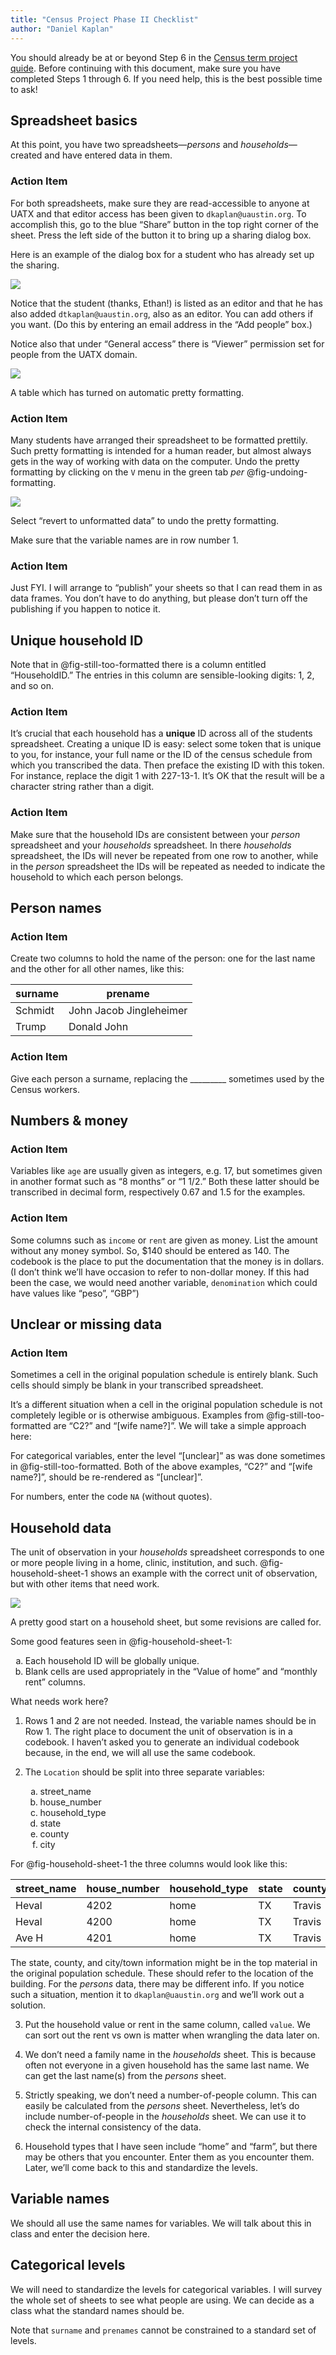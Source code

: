 ```yaml
---
title: "Census Project Phase II Checklist"
author: "Daniel Kaplan"
---
```



You should already be at or beyond Step 6 in the [Census term project quide](intro.qmd). Before continuing with this document, make sure you have completed Steps 1 through 6. If you need help, this is the best possible time to ask!

## Spreadsheet basics

At this point, you have two spreadsheets---*persons* and *households*---created and have entered data in them.

### Action Item {#sec-action-item-1}

For both spreadsheets, make sure they are read-accessible to anyone at UATX and that editor access has been given to `dkaplan@uaustin.org`. To accomplish this, go to the blue "Share" button in the top right corner of the sheet. Press the left side of the button it to bring up a sharing dialog box. 
     
Here is an example of the dialog box for a student who has already set up the sharing.
        
![](www/sharing-dialog.png)
    
Notice that the student (thanks, Ethan!) is listed as an editor and that he has also added `dtkaplan@uaustin.org`, also as an editor. You can add others if you want. (Do this by entering an email address in the "Add people" box.)
    
Notice also that under "General access" there is "Viewer" permission set for people from the UATX domain.

::: {#fig-still-too-formatted}
![](www/formatted-as-table.png)

A table which has turned on automatic pretty formatting.
:::

### Action Item {#sec-action-item-2}
Many students have arranged their spreadsheet to be formatted prettily. Such pretty formatting is intended for a human reader, but almost always gets in the way of working with data on the computer. Undo the pretty formatting by clicking on the `V` menu in the green tab *per* @fig-undoing-formatting.
    
::: {#fig-undoing-formatting}
![](www/unformatting-from-tabular.png)

Select "revert to unformatted data" to undo the pretty formatting.
:::

Make sure that the variable names are in row number 1.

### Action Item {#sec-action-item-3} 

Just FYI. I will arrange to "publish" your sheets so that I can read them in as data frames. You don't have to do anything, but please don't turn off the publishing if you happen to notice it.

## Unique household ID

Note that in @fig-still-too-formatted there is a column entitled "HouseholdID." The entries in this column are sensible-looking digits: 1, 2, and so on. 

### Action Item {#sec-action-item-4} 

It's crucial that each household has a **unique** ID across all of the students spreadsheet. Creating a unique ID is easy: select some token that is unique to you, for instance, your full name or the ID of the census schedule from which you transcribed the data. Then preface the existing ID with this token. For instance, replace the digit 1 with 227-13-1. It's OK that the result will be a character string rather than a digit.

### Action Item {#sec-action-item-5} 

Make sure that the household IDs are consistent between your *person* spreadsheet and your *households* spreadsheet. In there *households* spreadsheet, the IDs will never be repeated from one row to another, while in the *person* spreadsheet the IDs will be repeated as needed to indicate the household to which each person belongs.

## Person names

### Action Item {#sec-action-item-6} 

Create two columns to hold the name of the person: one for the last name and the other for all other names, like this:

surname | prename
---------|---------
Schmidt  | John Jacob Jingleheimer
Trump    | Donald John


### Action Item {#sec-action-item-7}

Give each person a surname, replacing the _________ sometimes used by the Census workers.

## Numbers & money

### Action Item {#sec-action-item-8}

Variables like `age` are usually given as integers, e.g. 17, but sometimes given in another format such as "8 months" or "1 1/2." Both these latter should be transcribed in decimal form, respectively 0.67 and 1.5 for the examples.

### Action Item {#sec-action-item-9}

Some columns such as `income` or `rent` are given as money. List the amount without any money symbol. So, $140 should be entered as 140. The codebook is the place to put the documentation that the money is in dollars. (I don't think we'll have occasion to refer to non-dollar money. If this had been the case, we would need another variable, `denomination` which could have values like "peso", "GBP")

## Unclear or missing data


### Action Item {#sec-action-item-10}

Sometimes a cell in the original population schedule is entirely blank. Such cells should simply be blank in your transcribed spreadsheet.

It's a different situation when a cell in the original population schedule is not completely legible or is otherwise ambiguous. Examples from @fig-still-too-formatted are "C2?" and "[wife name?]". We will take a simple approach here:

For categorical variables, enter the level "[unclear]" as was done sometimes in 
@fig-still-too-formatted. Both of the above examples, "C2?" and "[wife name?]", should be re-rendered as "[unclear]".

For numbers, enter the code `NA` (without quotes).

## Household data

The unit of observation in your *households* spreadsheet corresponds to one or more people living in a home, clinic, institution, and such. @fig-household-sheet-1 shows an example with the correct unit of observation, but with other items that need work. 

::: {#fig-household-sheet-1}
![](www/household-sheet-1.png)

A pretty good start on a household sheet, but some revisions are called for.
:::

Some good features seen in @fig-household-sheet-1:

a. Each household ID will be globally unique.
b. Blank cells are used appropriately in the "Value of home" and "monthly rent" columns.


What needs work here?

1. Rows 1 and 2 are not needed. Instead, the variable names should be in Row 1. The right place to document the unit of observation is in a codebook. I haven't asked you to generate an individual codebook because, in the end, we will all use the same codebook. 

2. The `Location` should be split into three separate variables: 
    
    a. street_name
    b. house_number
    c. household_type
    d. state
    e. county
    f. city
    
For @fig-household-sheet-1 the three columns would look like this:

street_name | house_number | household_type | state | county | city
------------|--------------|----------------|-------|--------|------
Heval       | 4202   | home | TX | Travis |
Heval       | 4200   | home | TX | Travis |
Ave H       | 4201   | home | TX | Travis |

The state, county, and city/town information might be in the top material in the original population schedule. These should refer to the location of the building. For the *persons* data, there may be different info. If you notice such a situation, mention it to `dkaplan@uaustin.org` and we'll work out a solution.

3. Put the household value or rent in the same column, called `value`. We can sort out the rent vs own is matter when wrangling the data later on.

4. We don't need a family name in the *households* sheet. This is because often not everyone in a given household has the same last name. We can get the last name(s) from the *persons* sheet. 

5. Strictly speaking, we don't need a number-of-people column. This can easily be calculated from the *persons* sheet. Nevertheless, let's do include number-of-people in the *households* sheet. We can use it to check the internal consistency of the data.

6. Household types that I have seen include "home" and "farm", but there may be others that you encounter. Enter them as you encounter them. Later, we'll come back to this and standardize the levels.


## Variable names

We should all use the same names for variables. We will talk about this in class and enter the decision here.

## Categorical levels

We will need to standardize the levels for categorical variables. I will survey the whole set of sheets to see what people are using. We can decide as a class what the standard names should be.

Note that `surname` and `prenames` cannot be constrained to a standard set of levels.
